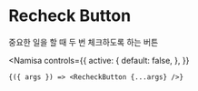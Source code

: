 # Recheck Button

중요한 일을 할 때 두 번 체크하도록 하는 버튼


<Namisa
    controls={{
        active: {
            default: false,
        },
    }}
>
    {({ args }) => <RecheckButton {...args} />}
</Namisa>
